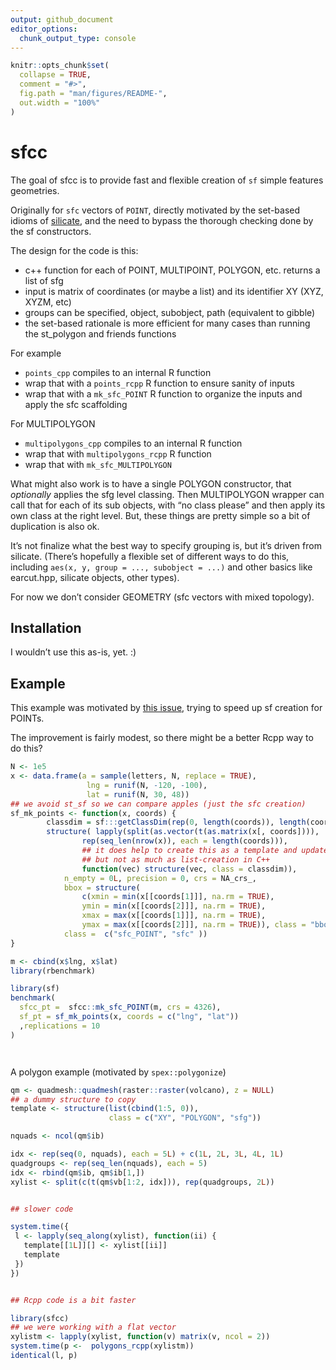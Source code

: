 ```yaml
---
output: github_document
editor_options: 
  chunk_output_type: console
---
```


<!-- README.md is generated from README.Rmd. Please edit that file -->

```r
knitr::opts_chunk$set(
  collapse = TRUE,
  comment = "#>",
  fig.path = "man/figures/README-",
  out.width = "100%"
)
```
# sfcc

The goal of sfcc is to provide fast and flexible creation of `sf` simple features geometries. 

Originally for `sfc` vectors of `POINT`, directly motivated by the set-based idioms of [silicate](https://github.com/hypertidy/silicate), and
the need to bypass the thorough checking done by the sf constructors. 

The design for the code is this: 

* c++ function for each of POINT, MULTIPOINT, POLYGON, etc. returns a list of sfg
* input is matrix of coordinates (or maybe a list) and its identifier XY (XYZ, XYZM, etc)
* groups can be specified, object, subobject, path (equivalent to gibble)
* the set-based rationale is more efficient for many cases than running the st_polygon and friends functions

For example

* `points_cpp` compiles to an internal R function
* wrap that with a `points_rcpp` R function to ensure sanity of inputs
* wrap that with a `mk_sfc_POINT` R function to organize the inputs and apply the sfc scaffolding

For MULTIPOLYGON

* `multipolygons_cpp` compiles to an internal R function
* wrap that with `multipolygons_rcpp` R function
* wrap that with `mk_sfc_MULTIPOLYGON`

What might also work is to have a single POLYGON constructor, that *optionally* applies the 
sfg level classing. Then MULTIPOLYGON wrapper can call that for each of its sub objects, with "no class please" and then apply its own class at the right level. 
But, these things are pretty simple so a bit of duplication is also ok. 


It's not finalize what the best way to specify grouping is, but it's driven from silicate. (There's hopefully a flexible set of different ways to do this, including `aes(x, y, group = ..., subobject = ...)` and other basics like earcut.hpp, silicate objects, other types). 


For now we don't consider GEOMETRY (sfc vectors with mixed topology). 


## Installation

I wouldn't use this as-is, yet. :)


## Example

This example was motivated by [this issue](https://github.com/r-spatial/sf/issues/700), trying to speed up sf creation for POINTs. 

The improvement is fairly modest, so there might be a better Rcpp way to do this? 

```r
N <- 1e5
x <- data.frame(a = sample(letters, N, replace = TRUE),
                 lng = runif(N, -120, -100),
                 lat = runif(N, 30, 48))
## we avoid st_sf so we can compare apples (just the sfc creation)
sf_mk_points <- function(x, coords) {
		classdim = sf:::getClassDim(rep(0, length(coords)), length(coords), dim, "POINT")
		structure( lapply(split(as.vector(t(as.matrix(x[, coords]))),
				rep(seq_len(nrow(x)), each = length(coords))),
				## it does help to create this as a template and update in this loop
				## but not as much as list-creation in C++
				function(vec) structure(vec, class = classdim)),
			n_empty = 0L, precision = 0, crs = NA_crs_,
			bbox = structure(
				c(xmin = min(x[[coords[1]]], na.rm = TRUE),
				ymin = min(x[[coords[2]]], na.rm = TRUE),
				xmax = max(x[[coords[1]]], na.rm = TRUE),
				ymax = max(x[[coords[2]]], na.rm = TRUE)), class = "bbox"),
			class =  c("sfc_POINT", "sfc" ))
}

m <- cbind(x$lng, x$lat)
library(rbenchmark)

library(sf)
benchmark(
  sfcc_pt =  sfcc::mk_sfc_POINT(m, crs = 4326),
  sf_pt = sf_mk_points(x, coords = c("lng", "lat"))
  ,replications = 10
)




```


A polygon example (motivated by `spex::polygonize`)

```r
qm <- quadmesh::quadmesh(raster::raster(volcano), z = NULL)
## a dummy structure to copy
template <- structure(list(cbind(1:5, 0)),
                      class = c("XY", "POLYGON", "sfg"))

nquads <- ncol(qm$ib)

idx <- rep(seq(0, nquads), each = 5L) + c(1L, 2L, 3L, 4L, 1L)
quadgroups <- rep(seq_len(nquads), each = 5)
idx <- rbind(qm$ib, qm$ib[1,])
xylist <- split(c(t(qm$vb[1:2, idx])), rep(quadgroups, 2L))


## slower code

system.time({
 l <- lapply(seq_along(xylist), function(ii) {
   template[[1L]][] <- xylist[[ii]]
   template
 })
})


## Rcpp code is a bit faster

library(sfcc)
## we were working with a flat vector
xylistm <- lapply(xylist, function(v) matrix(v, ncol = 2))
system.time(p <-  polygons_rcpp(xylistm))
identical(l, p)
```
